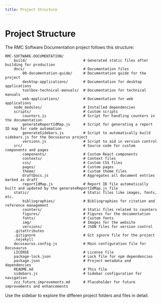 ```yaml
---
title: Project Structure
---
```


# Project Structure

The RMC Software Documentation project follows this structure:

```
RMC-SOFTWARE-DOCUMENTATION/
    build/                          # Generated static files after building for production
    docs/                           # Documentation files
        00-documentation-guide/     # Documentation guide for the project
        desktop-applications/       # Documentation for desktop applications
        toolbox-technical-manuals/  # Documentation for technical manuals
        web-applications/           # Documentation for web applications
    node_modules/                   # Installed dependencies
    scripts/                        # Custom scripts
        counters.js                 # Script for handling counters in the documentation
        generateReportIdMap.js      # Script for generating a report ID map for code automation
        generateSidebars.js         # Script to automatically build sidebars.js for the Docusaurus project
        versions.js                 # Script to aid in version control
    src/                            # Source code for custom components and pages
        components/                 # Custom React components
        contexts/                   # Context files
        css/                        # Custom CSS files
        pages/                      # Custom pages
        theme/                      # Custom theme files
        draftDocs.js                # Aggregates all document entries marked as draft
        reportIdMap.js              # Report ID file automatically built and updated by the generateReportIdMap.js file
    static/                         # Static files like images, fonts, etc.
        bibliographies/             # Bibliographies for citation and reference management
        counters/                   # Static files related to counters
        figures/                    # Figures for the documentation
        fonts/                      # Custom fonts
        img/                        # Images for the website
        versions/                   # JSON files for version control
    .gitattributes
    .gitignore                      # Git ignore file for the project
    .nojekyll
    docusaurus.config.js            # Main configuration file for Docusaurus
    LICENSE                         # License file
    package-lock.json               # Lock file for npm dependencies
    package.json                    # Project metadata and dependencies
    README.md                       # This file
    sidebars.js                     # Sidebar configuration for navigation
    zzz_future_improvements.md      # Placeholder for future improvements and enhancements
```

Use the sidebar to explore the differen project folders and files in detail.
